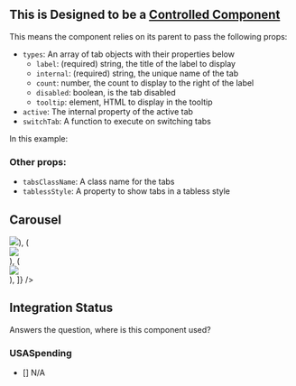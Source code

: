 

<Meta
    title="Carousel"
    component={Carousel}
/>

## This is Designed to be a [Controlled Component](https://reactjs.org/docs/forms.html#controlled-components)
This means the component relies on its parent to pass the following props:
 - `types`: An array of tab objects with their properties below
      - `label`: (required) string, the title of the label to display
      - `internal`: (required) string, the unique name of the tab 
      - `count`: number, the count to display to the right of the label
      - `disabled`: boolean, is the tab disabled
      - `tooltip`: element, HTML to display in the tooltip
 - `active`: The internal property of the active tab
 - `switchTab`: A function to execute on switching tabs

In this example:

### Other props:
 - `tabsClassName`: A class name for the tabs
 - `tablessStyle`: A property to show tabs in a tabless style


## Carousel
<Canvas>
    <Story name='Carousel'>
        <Carousel
            items={[
              (<div><img src="./img/carouselImageOne.png" /></div>),
              (<div><img src="./img/carouselImageTwo.png" /></div>),
              (<div><img src="./img/carouselImageThree.png" /></div>),
            ]} />
    </Story>
</Canvas>



<ArgsTable of={Carousel} />

## Integration Status
Answers the question, where is this component used?

### USASpending
- [] N/A
